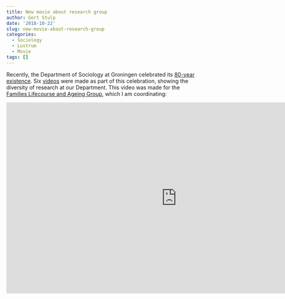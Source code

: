 ```yaml
---
title: New movie about research group
author: Gert Stulp
date: '2018-10-22'
slug: new-movie-about-research-group
categories:
  - Sociology
  - Lustrum
  - Movie
tags: []
---
```


Recently, the Department of Sociology at Groningen celebrated its [80-year existence](https://www.rug.nl/gmw/sociologie/80jaar/). Six [videos](https://www.rug.nl/gmw/sociologie/80jaar/er-gaat-niets-boven-de-groningse-sociologie) were made as part of this celebration, showing the diversity of research at our Department. This video was made for the [Families Lifecourse and Ageing Group](www.gertstulp.com/FLAG), which I am coordinating: 


<iframe width="894" height="503" src="https://www.youtube.com/embed/pxcfnXwpkJk" frameborder="0" allow="accelerometer; autoplay; encrypted-media; gyroscope; picture-in-picture" allowfullscreen></iframe>